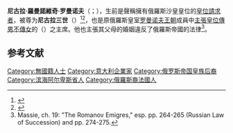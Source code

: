 {{Infobox royalty
| name        = 尼古拉·羅曼諾維奇·罗曼诺夫
| title       = 俄罗斯大公<ref>Brozan, Nadine. (1995) [http://www.nytimes.com/1995/11/28/style/chronicle-070246.html Chronicle] {{Wayback|url=http://www.nytimes.com/1995/11/28/style/chronicle-070246.html |date=20141023150115 }}</ref>
| succession  = [[罗曼诺夫王朝|罗曼诺夫王朝]]家族領袖（有争议）
| reign       = 1992年4月21日－2014年9月14日
| reign-type  = 在位
| predecessor = [[弗拉基米尔·基里洛维奇|弗拉基米尔·基里洛维奇]]
| successor   = [[季米特里·罗曼诺维奇|季米特里·罗曼诺维奇]]
| spouse      = 斯维瓦·德拉·格拉德斯卡女伯爵
| issue       = 纳塔莉亚·尼古拉耶夫娜公主<br> 伊丽莎白·尼古拉耶夫娜公主<br> 塔基亚娜·尼古拉耶夫娜公主
| house       = [[罗曼诺夫王朝|罗曼诺夫王朝]]
| father      = [[羅曼·彼得羅維奇|羅曼·彼得羅維奇]]
| mother      = 普拉斯科维娅·季米特里耶夫娜·谢尔梅特娃女伯爵
| birth_date  = {{Birth date|1922|9|26}}
| birth_place = {{FRA}}[[昂蒂布|昂蒂布]]
| death_date  = {{Death date and age|2014|9|15|1922|9|26}}<ref>[http://dt.ua/WORLD/v-italiyi-pomer-starshiy-v-rodu-romanovih-knyaz-mikola-romanovich-151089_.html В Італії помер старший в роду Романових - князь Микола Романович] {{Wayback|url=http://dt.ua/WORLD/v-italiyi-pomer-starshiy-v-rodu-romanovih-knyaz-mikola-romanovich-151089_.html |date=20141009224445 }} {{uk icon}}</ref>
| death_place = {{flag|Italy}}托斯卡尼
}}
'''尼古拉·羅曼諾維奇·罗曼诺夫'''（{{lang-ru|Николай Романович Романов}}；{{bd|1922年|9月26日|2014年|9月14日|catIdx=Romanov}}），生前是聲稱擁有俄羅斯沙皇皇位的[[王位請求者|皇位請求者]]，被尊为'''尼古拉三世'''（{{lang-ru|Николай III}}）<ref name=one>{{cite web |url=http://www.nikolairomanov.com/presentation/index.html |title=Nikolai Romanov Prince of Russia Presentation |date=2002-09-26 |accessdate=2008-07-22 |publisher=nikolairomanov.com |deadurl=yes |archiveurl=https://web.archive.org/web/20080617204448/http://www.nikolairomanov.com/presentation/index.html |archivedate=2008年6月17日 }}</ref><ref name=statement>{{cite news |title=Statement by Nicholai Romanov, Russian Prince |url=http://imperator.spbnews.ru/news_eng_view.phtml?view=13 |publisher=Spbnews |date=1998-07-04 |accessdate=2008-07-22 |archive-url=https://web.archive.org/web/20100413213813/http://imperator.spbnews.ru/news_eng_view.phtml?view=13 |archive-date=2010-04-13 |dead-url=yes }}</ref>，也是原俄羅斯皇室[[罗曼诺夫王朝|罗曼诺夫王朝]]成員中[[薩利克法|主張皇位傳男不傳女]]的{{link-en|羅曼諾夫家族協會|Romanov Family Association}}（{{lang-ru|Объединение Членов Рода Романовых}}）之主席。他也主張其父母的婚姻違反了俄羅斯帝國的法律<ref>Massie, ch. 19: "The Romanov Emigres," esp. pp. 264-265 (Russian Law of Succession) and pp. 274-275.</ref>。

==参考文献==
{{Reflist|2}}

{{Authority control}}
{{DEFAULTSORT: Romanovich, Nicholas}}
[[Category:無國籍人士|Category:無國籍人士]]
[[Category:意大利企業家|Category:意大利企業家]]
[[Category:俄罗斯帝国皇族后裔|Category:俄罗斯帝国皇族后裔]]
[[Category:滨海阿尔卑斯省人|Category:滨海阿尔卑斯省人]]
[[Category:俄羅斯裔法國人|Category:俄羅斯裔法國人]]